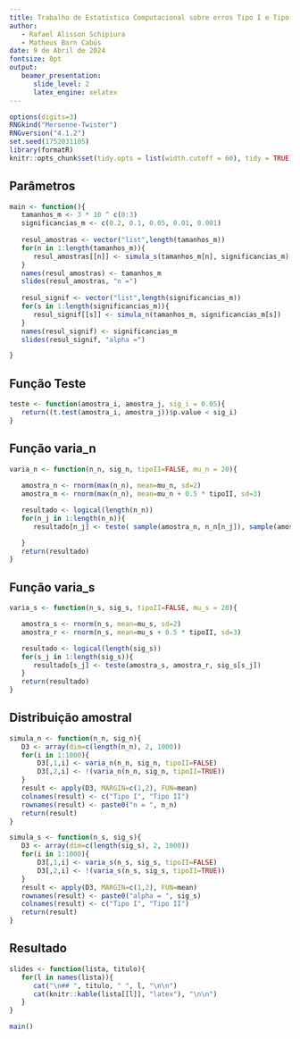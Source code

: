 ```yaml
---
title: Trabalho de Estatística Computacional sobre erros Tipo I e Tipo II    
author:    
   - Rafael Alisson Schipiura    
   - Matheus Born Cabús 
date: 9 de Abril de 2024    
fontsize: 8pt    
output:    
   beamer_presentation:    
      slide_level: 2    
      latex_engine: xelatex
---
```


```r
options(digits=3)
RNGkind("Mersenne-Twister")
RNGversion("4.1.2")
set.seed(1752031105)
library(formatR)
knitr::opts_chunk$set(tidy.opts = list(width.cutoff = 60), tidy = TRUE)
```

## Parâmetros 

```r
main <- function(){
   tamanhos_m <- 3 * 10 ^ c(0:3)
   significancias_m <- c(0.2, 0.1, 0.05, 0.01, 0.001)
   
   resul_amostras <- vector("list",length(tamanhos_m))
   for(n in 1:length(tamanhos_m)){
      resul_amostras[[n]] <- simula_s(tamanhos_m[n], significancias_m)
   }
   names(resul_amostras) <- tamanhos_m
   slides(resul_amostras, "n =")
   
   resul_signif <- vector("list",length(significancias_m))
   for(s in 1:length(significancias_m)){
      resul_signif[[s]] <- simula_n(tamanhos_m, significancias_m[s])
   }
   names(resul_signif) <- significancias_m
   slides(resul_signif, "alpha =")

}

```

## Função Teste 

```r
teste <- function(amostra_i, amostra_j, sig_i = 0.05){
   return((t.test(amostra_i, amostra_j))$p.value < sig_i)
}

```

## Função varia_n

```r

varia_n <- function(n_n, sig_n, tipoII=FALSE, mu_n = 20){
   
   amostra_n <- rnorm(max(n_n), mean=mu_n, sd=2)
   amostra_m <- rnorm(max(n_n), mean=mu_n + 0.5 * tipoII, sd=3)

   resultado <- logical(length(n_n)) 
   for(n_j in 1:length(n_n)){
      resultado[n_j] <- teste( sample(amostra_n, n_n[n_j]), sample(amostra_m, n_n[n_j]), sig_n)

   }
   return(resultado)
}

```

## Função varia_s

```r

varia_s <- function(n_s, sig_s, tipoII=FALSE, mu_s = 20){

   amostra_s <- rnorm(n_s, mean=mu_s, sd=2)
   amostra_r <- rnorm(n_s, mean=mu_s + 0.5 * tipoII, sd=3)

   resultado <- logical(length(sig_s)) 
   for(s_j in 1:length(sig_s)){
      resultado[s_j] <- teste(amostra_s, amostra_r, sig_s[s_j])
   }
   return(resultado)
}

```

## Distribuição amostral

```r
simula_n <- function(n_n, sig_n){
   D3 <- array(dim=c(length(n_n), 2, 1000))
   for(i in 1:1000){
	   D3[,1,i] <- varia_n(n_n, sig_n, tipoII=FALSE)
	   D3[,2,i] <- !(varia_n(n_n, sig_n, tipoII=TRUE))
   }
   result <- apply(D3, MARGIN=c(1,2), FUN=mean)
   colnames(result) <- c("Tipo I", "Tipo II")
   rownames(result) <- paste0("n = ", n_n)
   return(result)
}

simula_s <- function(n_s, sig_s){
   D3 <- array(dim=c(length(sig_s), 2, 1000))
   for(i in 1:1000){
	   D3[,1,i] <- varia_s(n_s, sig_s, tipoII=FALSE)
	   D3[,2,i] <- !(varia_s(n_s, sig_s, tipoII=TRUE))
   }
   result <- apply(D3, MARGIN=c(1,2), FUN=mean)
   rownames(result) <- paste0("alpha = ", sig_s)
   colnames(result) <- c("Tipo I", "Tipo II")
   return(result)
}
```

## Resultado 

```r
slides <- function(lista, titulo){
   for(l in names(lista)){
      cat("\n## ", titulo, " ", l, "\n\n")
      cat(knitr::kable(lista[[l]], "latex"), "\n\n")
   }
}

main()
```
